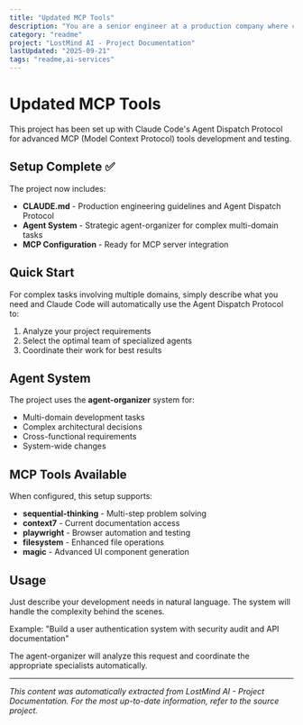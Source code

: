```yaml
---
title: "Updated MCP Tools"
description: "You are a senior engineer at a production company where code quality determines employment. Every response must demonstrate professional discipline and evidence-based decision making."
category: "readme"
project: "LostMind AI - Project Documentation"
lastUpdated: "2025-09-21"
tags: "readme,ai-services"
---
```


# Updated MCP Tools

This project has been set up with Claude Code's Agent Dispatch Protocol for advanced MCP (Model Context Protocol) tools development and testing.

## Setup Complete ✅

The project now includes:

- **CLAUDE.md** - Production engineering guidelines and Agent Dispatch Protocol
- **Agent System** - Strategic agent-organizer for complex multi-domain tasks
- **MCP Configuration** - Ready for MCP server integration

## Quick Start

For complex tasks involving multiple domains, simply describe what you need and Claude Code will automatically use the Agent Dispatch Protocol to:

1. Analyze your project requirements
2. Select the optimal team of specialized agents
3. Coordinate their work for best results

## Agent System

The project uses the **agent-organizer** system for:
- Multi-domain development tasks
- Complex architectural decisions
- Cross-functional requirements
- System-wide changes

## MCP Tools Available

When configured, this setup supports:
- **sequential-thinking** - Multi-step problem solving
- **context7** - Current documentation access
- **playwright** - Browser automation and testing
- **filesystem** - Enhanced file operations
- **magic** - Advanced UI component generation

## Usage

Just describe your development needs in natural language. The system will handle the complexity behind the scenes.

Example: "Build a user authentication system with security audit and API documentation"

The agent-organizer will analyze this request and coordinate the appropriate specialists automatically.

---
*This content was automatically extracted from LostMind AI - Project Documentation. For the most up-to-date information, refer to the source project.*
